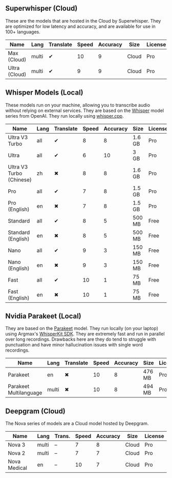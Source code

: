 
## Superwhisper (Cloud)

These are the models that are hosted in the Cloud by Superwhisper. They are optimized for low latency and accuracy, and are available for use in 100+ languages.

| Name          | Lang  | Translate | Speed | Accuracy | Size  | License |
| ------------- | ----- | --------- | ----- | -------- | ----- | ------- |
| Max (Cloud)   | multi | ✔         | 10    | 9        | Cloud | Pro     |
| Ultra (Cloud) | multi | ✔         | 9     | 9        | Cloud | Pro     |

## Whisper Models (Local)

These models run on your machine, allowing you to transcribe audio without relying on external services.
They are based on the [Whisper](https://github.com/openai/whisper) model series from OpenAI. They run locally using [whisper.cpp](https://github.com/ggerganov/whisper.cpp).

| Name                     | Lang | Translate | Speed | Accuracy | Size   | License |
| ------------------------ | ---- | --------- | ----- | -------- | ------ | ------- |
| Ultra V3 Turbo           | all  | ✔        | 8     | 8        | 1.6 GB | Pro     |
| Ultra                    | all  | ✔        | 6     | 10       | 3 GB   | Pro     |
| Ultra V3 Turbo (Chinese) | zh   | ✖        | 8     | 8        | 1.6 GB | Pro     |
| Pro                      | all  | ✔        | 7     | 8        | 1.5 GB | Pro     |
| Pro (English)            | en   | ✖        | 7     | 8        | 1.5 GB | Pro     |
| Standard                 | all  | ✔        | 8     | 5        | 500 MB | Free    |
| Standard (English)       | en   | ✖        | 8     | 5        | 500 MB | Free    |
| Nano                     | all  | ✔        | 9     | 3        | 150 MB | Free    |
| Nano (English)           | en   | ✖        | 9     | 3        | 150 MB | Free    |
| Fast                     | all  | ✔        | 10    | 1        | 75 MB  | Free    |
| Fast (English)           | en   | ✖        | 10    | 1        | 75 MB  | Free    |


## Nvidia Parakeet (Local)

They are based on the [Parakeet](https://huggingface.co/nvidia/parakeet-tdt-0.6b-v2) model. They run locally (on your laptop) using Argmax's [WhisperKit SDK](https://github.com/argmaxinc/whisperkit). They are extremely fast and run in parallel over long recordings. Drawbacks here are they do tend to struggle with punctuation and have minor hallucination issues with single word recordings.

| Name                   | Lang  | Translate | Speed | Accuracy | Size   | License |
| ---------------------- | ----- | --------- | ----- | -------- | ------ | ------- |
| Parakeet               | en    | ✖        | 10    | 8        | 476 MB | Pro     |
| Parakeet Multilanguage | multi | ✖        | 10    | 8        | 494 MB | Pro     |

## Deepgram (Cloud)

The Nova series of models are a Cloud model hosted by Deepgram.

| Name         | Lang  | Trans. | Speed | Accuracy | Size  | License |
| ------------ | ----- | ------ | ----- | -------- | ----- | ------- |
| Nova 3       | multi | –      | 7     | 8        | Cloud | Pro     |
| Nova 2       | multi | –      | 7     | 7        | Cloud | Pro     |
| Nova Medical | en    | –      | 10    | 7        | Cloud | Pro     |
